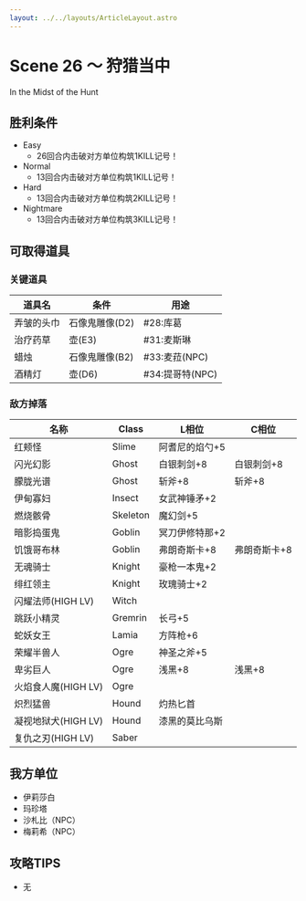 ```yaml
---
layout: ../../layouts/ArticleLayout.astro
---
```

# Scene 26 ～ 狩猎当中  

In the Midst of the Hunt

## 胜利条件 

- Easy
  - 26回合内击破对方单位构筑1KILL记号！
- Normal
  - 13回合内击破对方单位构筑1KILL记号！
- Hard
  - 13回合内击破对方单位构筑2KILL记号！
- Nightmare
  - 13回合内击破对方单位构筑3KILL记号！

## 可取得道具 

### 关键道具

|道具名|条件|用途|
|---|---|---|
|弄皱的头巾|石像鬼雕像(D2)|#28:库葛|
|治疗药草|壶(E3)|#31:麦斯琳|
|蜡烛|石像鬼雕像(B2)|#33:麦菈(NPC)|
|酒精灯|壶(D6)|#34:提哥特(NPC)|

### 敌方掉落

|名称|Class|L相位|C相位|
|---|---|---|---|
|红颊怪|Slime|阿耆尼的焰勺+5||
|闪光幻影|Ghost|白银刺剑+8|白银刺剑+8|
|朦胧光谱|Ghost|斩斧+8|斩斧+8|
|伊甸寡妇|Insect|女武神锤矛+2||
|燃烧骸骨|Skeleton|魔幻剑+5||
|暗影捣蛋鬼|Goblin|冥刀伊修特那+2||
|饥饿哥布林|Goblin|弗朗奇斯卡+8|弗朗奇斯卡+8|
|无魂骑士|Knight|豪枪一本鬼+2||
|绯红领主|Knight|玫瑰骑士+2||
|闪耀法师(HIGH LV)|Witch|||
|跳跃小精灵|Gremrin|长弓+5||
|蛇妖女王|Lamia|方阵枪+6||
|荣耀半兽人|Ogre|神圣之斧+5||
|卑劣巨人|Ogre|浅黑+8|浅黑+8|
|火焰食人魔(HIGH LV)|Ogre|||
|炽烈猛兽|Hound|灼热匕首||
|凝视地狱犬(HIGH LV)|Hound|漆黑的莫比乌斯||
|复仇之刃(HIGH LV)|Saber|||

## 我方单位 

- 伊莉莎白
- 玛珍塔
- 沙札比（NPC）
- 梅莉希（NPC）

## 攻略TIPS 

- 无
